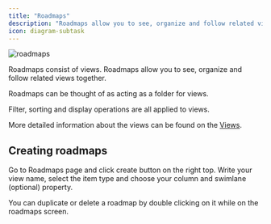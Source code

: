 ```yaml
---
title: "Roadmaps"
description: "Roadmaps allow you to see, organize and follow related views together."
icon: diagram-subtask
---
```


![roadmaps](/images/roadmaps.png)

Roadmaps consist of views. Roadmaps allow you to see, organize and follow related views together.

Roadmaps can be thought of as acting as a folder for views.

Filter, sorting and display operations are all applied to views.

<Info>More detailed information about the views can be found on the [Views](/understanding-roadmaps-and-views/views). </Info>

## Creating roadmaps

<Steps>
  <Step title="First Step">
    Go to Roadmaps page and click create button on the right top.
  </Step>
  <Step title="Second Step">
    Write your view name, select the item type and choose your column and swimlane (optional) property.
  </Step>
</Steps>

<Note> You can duplicate or delete a roadmap by double clicking on it while on the roadmaps screen. </Note>
